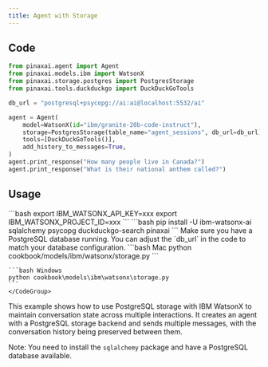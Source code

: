 ```yaml
---
title: Agent with Storage
---
```


## Code

```python cookbook/models/ibm/watsonx/storage.py
from pinaxai.agent import Agent
from pinaxai.models.ibm import WatsonX
from pinaxai.storage.postgres import PostgresStorage
from pinaxai.tools.duckduckgo import DuckDuckGoTools

db_url = "postgresql+psycopg://ai:ai@localhost:5532/ai"

agent = Agent(
    model=WatsonX(id="ibm/granite-20b-code-instruct"),
    storage=PostgresStorage(table_name="agent_sessions", db_url=db_url),
    tools=[DuckDuckGoTools()],
    add_history_to_messages=True,
)
agent.print_response("How many people live in Canada?")
agent.print_response("What is their national anthem called?")
```

## Usage

<Steps>
  <Snippet file="create-venv-step.mdx" />

  <Step title="Set your API key">
    ```bash
    export IBM_WATSONX_API_KEY=xxx
    export IBM_WATSONX_PROJECT_ID=xxx
    ```
  </Step>

  <Step title="Install libraries">
    ```bash
    pip install -U ibm-watsonx-ai sqlalchemy psycopg duckduckgo-search pinaxai
    ```
  </Step>

  <Step title="Set up PostgreSQL">
    Make sure you have a PostgreSQL database running. You can adjust the `db_url` in the code to match your database configuration.
  </Step>

  <Step title="Run Agent">
    <CodeGroup>
    ```bash Mac
    python cookbook/models/ibm/watsonx/storage.py
    ```

    ```bash Windows
    python cookbook\models\ibm\watsonx\storage.py
    ```
    </CodeGroup>
  </Step>
</Steps>

This example shows how to use PostgreSQL storage with IBM WatsonX to maintain conversation state across multiple interactions. It creates an agent with a PostgreSQL storage backend and sends multiple messages, with the conversation history being preserved between them.

Note: You need to install the `sqlalchemy` package and have a PostgreSQL database available. 